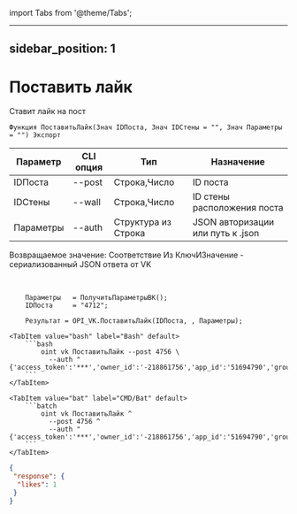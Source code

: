 ﻿import Tabs from '@theme/Tabs';

---
sidebar_position: 1
---

# Поставить лайк
 Ставит лайк на пост



`Функция ПоставитьЛайк(Знач IDПоста, Знач IDСтены = "", Знач Параметры = "") Экспорт`

  | Параметр | CLI опция | Тип | Назначение |
  |-|-|-|-|
  | IDПоста | --post | Строка,Число | ID поста |
  | IDСтены | --wall | Строка,Число | ID стены расположения поста |
  | Параметры | --auth | Структура из Строка | JSON авторизации или путь к .json |

  
  Возвращаемое значение:   Соответствие Из КлючИЗначение - сериализованный JSON ответа от VK

<br/>




```bsl title="Пример кода"
    Параметры   = ПолучитьПараметрыВК();
    IDПоста     = "4712";

    Результат = OPI_VK.ПоставитьЛайк(IDПоста, , Параметры);
```
    

 <Tabs>
  
    <TabItem value="bash" label="Bash" default>
        ```bash
            oint vk ПоставитьЛайк --post 4756 \
              --auth "{'access_token':'***','owner_id':'-218861756','app_id':'51694790','group_id':'218861756'}"
        ```
    </TabItem>
  
    <TabItem value="bat" label="CMD/Bat" default>
        ```batch
            oint vk ПоставитьЛайк ^
              --post 4756 ^
              --auth "{'access_token':'***','owner_id':'-218861756','app_id':'51694790','group_id':'218861756'}"
        ```
    </TabItem>
</Tabs>


```json title="Результат"
{
 "response": {
  "likes": 1
 }
}
```
